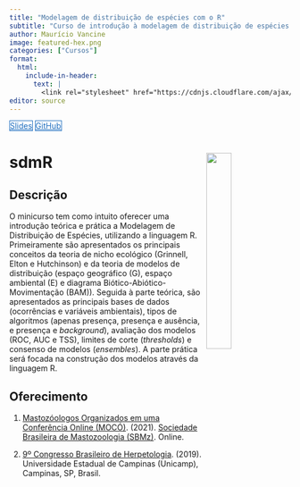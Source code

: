 ```yaml
---
title: "Modelagem de distribuição de espécies com o R"
subtitle: "Curso de introdução à modelagem de distribuição de espécies utilizando a linaguagem R."
author: Maurício Vancine
image: featured-hex.png
categories: ["Cursos"]
format:
  html:
    include-in-header: 
      text: |
        <link rel="stylesheet" href="https://cdnjs.cloudflare.com/ajax/libs/font-awesome/6.5.0/css/all.min.css">
editor: source
---
```


<div class="mt-4 d-flex flex-row flex-wrap gap-1 justify-content-left justify-content-sm-start" role="group" aria-label="Links">
  <a href="https://mauriciovancine.github.io/workshop-r-sdm/01_slides/slides_workshop_r_sdm.htm" class="btn btn-custom text-capitalize" target="_blank"><i class="fas fa-images me-1"></i>Slides</a>
  <a href="https://github.com/mauriciovancine/workshop-r-sdm" class="btn btn-custom text-capitalize" target="_blank"><i class="fab fa-github me-1"></i>GitHub</a>
</div>

<style>
  .btn-custom {
    background-color: white;
    border: 1px solid #1c6cbe; /* Borda azul */
    color: #1c6cbe; /* Texto azul */
    transition: background-color 0.3s, color 0.3s;
  }
  .btn-custom:hover {
    background-color: #1c6cbe; /* Cor de fundo azul ao passar o mouse */
    color: white; /* Texto branco */
  }
</style>

# **sdmR** <img src="featured-hex.png" align="right" width="30%" min-width="120px"/>

## Descrição

O minicurso tem como intuito oferecer uma introdução teórica e prática a Modelagem de Distribuição de Espécies, utilizando a linguagem R. Primeiramente são apresentados os principais conceitos da teoria de nicho ecológico (Grinnell, Elton e Hutchinson) e da teoria de modelos de distribuição (espaço geográfico (G), espaço ambiental (E) e diagrama Biótico-Abiótico-Movimentação (BAM)). Seguida à parte teórica, são apresentados as principais bases de dados (ocorrências e variáveis ambientais), tipos de algoritmos (apenas presença, presença e ausência, e presença e *background*), avaliação dos modelos (ROC, AUC e TSS), limites de corte (*thresholds*) e consenso de modelos (*ensembles*). A parte prática será focada na construção dos modelos através da linguagem R.

## Oferecimento

1.  [Mastozóologos Organizados em uma Conferência Online (MOCÓ)](). (2021). [Sociedade Brasileira de Mastozoologia (SBMz)](https://sbmz.org/). Online.

2.  [9º Congresso Brasileiro de Herpetologia](https://9cbh.galoa.com.br/). (2019). Universidade Estadual de Campinas (Unicamp), Campinas, SP, Brasil.
